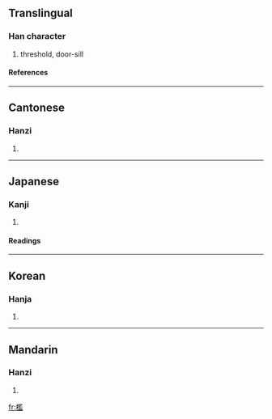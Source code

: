 {{see|槛}}

==Translingual==
===Han character===
{{Han char|rn=75|rad=木|as=14|sn=18|four=4891<sub>7</sub>|canj=木尸戈廿 (DSIT), 木尸一廿 (DSMT)}}
# threshold, door-sill
====References====
{{Han ref|kx=0558.470|dkj=15745|dj=0948.160|hdz=21307.140|uh=6ABB|ud=27323|bh=C265|bd=49765}}

----
==Cantonese==
===Hanzi===
{{yue-hanzi|jyut=|y=haam5, laam6}}
# {{defn|Cantonese}}

----
==Japanese==
===Kanji===
{{ja-kanji|grade=|rs=木14}}
# {{defn|Japanese}} 
====Readings====
{{ja-readings|on=[[かん]] (kan)|kun=[[おり]] (ori), [[てすり]] (tesuri), [[いたがこい]] (ita-gakoi), [[おばしま]] (obashima)}}

----
==Korean==
===Hanja===
{{ko-hanja|hangeul=함|eumhun=|rv=ham|mr=ham|y=ham}}
# {{defn|Korean}}

----
==Mandarin==
===Hanzi===
{{cmn-hanzi|sim=槛|pin=[[jiàn]] (jian4)|wg=chien<sup>4</sup>}}
# {{defn|Mandarin}}

[[fr:檻]]